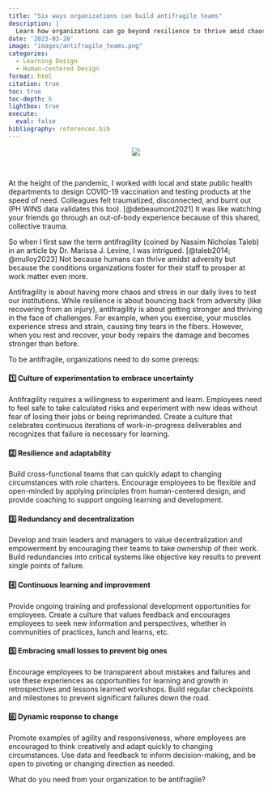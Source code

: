 ```yaml
---
title: "Six ways organizations can build antifragile teams"
description: |
  Learn how organizations can go beyond resilience to thrive amid chaos by fostering antifragile teams. This post offers six strategies—from promoting experimentation to embracing small losses—that empower teams to grow stronger through adversity.
date: '2023-03-28'
image: "images/antifragile_teams.png"
categories:
  - Learning Design
  - Human-centered Design
format: html
citation: true
toc: true
toc-depth: 6
lightbox: true
execute:
  eval: false
bibliography: references.bib
---
```


<center>![](images/antifragile_teams.png)</center>

<br>

At the height of the pandemic, I worked with local and state public health departments to design COVID-19 vaccination and testing products at the speed of need. Colleagues felt traumatized, disconnected, and burnt out (PH WINS data validates this too). [@debeaumont2021] It was like watching your friends go through an out-of-body experience because of this shared, collective trauma.

So when I first saw the term antifragility (coined by Nassim Nicholas Taleb) in an article by Dr. Marissa J. Levine, I was intrigued. [@taleb2014; @mulloy2023] Not because humans can thrive amidst adversity but because the conditions organizations foster for their staff to prosper at work matter even more.

Antifragility is about having more chaos and stress in our daily lives to test our institutions. While resilience is about bouncing back from adversity (like recovering from an injury), antifragility is about getting stronger and thriving in the face of challenges. For example, when you exercise, your muscles experience stress and strain, causing tiny tears in the fibers. However, when you rest and recover, your body repairs the damage and becomes stronger than before.

To be antifragile, organizations need to do some prereqs:

#### 1️⃣ Culture of experimentation to embrace uncertainty 

Antifragility requires a willingness to experiment and learn. Employees need to feel safe to take calculated risks and experiment with new ideas without fear of losing their jobs or being reprimanded. Create a culture that celebrates continuous iterations of work-in-progress deliverables and recognizes that failure is necessary for learning.

#### 2️⃣ Resilience and adaptability 

Build cross-functional teams that can quickly adapt to changing circumstances with role charters. Encourage employees to be flexible and open-minded by applying principles from human-centered design, and provide coaching to support ongoing learning and development.

#### 3️⃣ Redundancy and decentralization 

Develop and train leaders and managers to value decentralization and empowerment by encouraging their teams to take ownership of their work. Build redundancies into critical systems like objective key results to prevent single points of failure.

#### 4️⃣ Continuous learning and improvement 

Provide ongoing training and professional development opportunities for employees. Create a culture that values feedback and encourages employees to seek new information and perspectives, whether in communities of practices, lunch and learns, etc.

#### 5️⃣ Embracing small losses to prevent big ones 

Encourage employees to be transparent about mistakes and failures and use these experiences as opportunities for learning and growth in retrospectives and lessons learned workshops. Build regular checkpoints and milestones to prevent significant failures down the road.

#### 6️⃣ Dynamic response to change 

Promote examples of agility and responsiveness, where employees are encouraged to think creatively and adapt quickly to changing circumstances. Use data and feedback to inform decision-making, and be open to pivoting or changing direction as needed.

What do you need from your organization to be antifragile?
